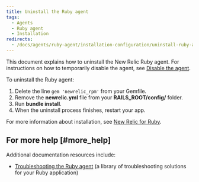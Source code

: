 ```yaml
---
title: Uninstall the Ruby agent
tags:
  - Agents
  - Ruby agent
  - Installation
redirects:
  - /docs/agents/ruby-agent/installation-configuration/uninstall-ruby-agent
---
```


This document explains how to uninstall the New Relic Ruby agent. For instructions on how to temporarily disable the agent, see [Disable the agent](/docs/agents/manage-apm-agents/installation/disable-apm-agent#ruby).

To uninstall the Ruby agent:

1. Delete the line `gem 'newrelic_rpm'` from your Gemfile.
2. Remove the **newrelic.yml** file from your **RAILS_ROOT/config/** folder.
3. Run **bundle install**.
4. When the uninstall process finishes, restart your app.

For more information about installation, see [New Relic for Ruby](/docs/agents/ruby-agent/getting-started/new-relic-ruby).

## For more help [#more_help]

Additional documentation resources include:

* [Troubleshooting the Ruby agent](/docs/agents/ruby-agent/troubleshooting) (a library of troubleshooting solutions for your Ruby application)
